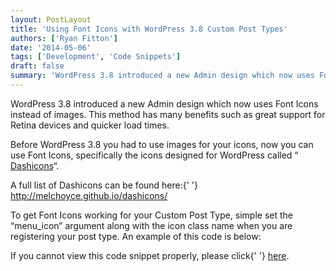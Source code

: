 ```yaml
---
layout: PostLayout
title: 'Using Font Icons with WordPress 3.8 Custom Post Types'
authors: ['Ryan Fitton']
date: '2014-05-06'
tags: ['Development', 'Code Snippets']
draft: false
summary: 'WordPress 3.8 introduced a new Admin design which now uses Font Icons instead of images. This method has many benefits such as great support for Retina devices and quicker load times. Before WordPress 3.8 you had to use images for your icons, now you can use Font Icons, specifically the icons designed for WordPress called [&amp;hellip;]'
---
```


<p>
  WordPress 3.8 introduced a new Admin design which now uses Font Icons instead of images. This
  method has many benefits such as great support for Retina devices and quicker load times.
</p>
<p>
  Before WordPress 3.8 you had to use images for your icons, now you can use Font Icons,
  specifically the icons designed for WordPress called &#8220;
  <a href="http://melchoyce.github.io/dashicons/">Dashicons</a>&#8220;.
</p>
<p>
  A full list of Dashicons can be found here:{' '}
  <a href="http://melchoyce.github.io/dashicons/">http://melchoyce.github.io/dashicons/</a>
</p>
<p>
  To get Font Icons working for your Custom Post Type, simple set the &#8220;menu_icon&#8221;
  argument along with the icon class name when you are registering your post type. An example of
  this code is below:
</p>
<p>
  <script src="https://gist.github.com/ryanfitton/10544553.js"></script>
</p>
<p>
  If you cannot view this code snippet properly, please click{' '}
  <a href="https://gist.github.com/ryanfitton/10544553">here</a>.
</p>
